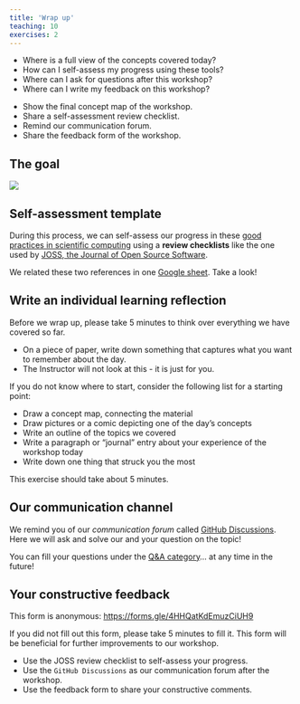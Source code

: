 ```yaml
---
title: 'Wrap up'
teaching: 10
exercises: 2
---
```


:::::::::::::::::::::::::::::::::::::: questions 

- Where is a full view of the concepts covered today?
- How can I self-assess my progress using these tools?
- Where can I ask for questions after this workshop?
- Where can I write my feedback on this workshop?

::::::::::::::::::::::::::::::::::::::::::::::::

::::::::::::::::::::::::::::::::::::: objectives

- Show the final concept map of the workshop.
- Share a self-assessment review checklist.
- Remind our communication forum.
- Share the feedback form of the workshop.

::::::::::::::::::::::::::::::::::::::::::::::::

## The goal

![](fig/concept-map-00.png)

## Self-assessment template

During this process, we can self-assess our progress in these [good practices in scientific computing]([Wilson et al. 2017](https://journals.plos.org/ploscompbiol/article?id=10.1371/journal.pcbi.1005510)) using a __review checklists__ like the one used by [JOSS, the Journal of Open Source Software](https://joss.readthedocs.io/en/latest/review_checklist.html).

:::callout

We related these two references in one [Google sheet](https://docs.google.com/spreadsheets/d/1dsGg9RoD3yCEfgHAr0ARQ-nJ1RWSeCEXcycGk7dFRKs/edit?usp=sharing). Take a look!

:::

## Write an individual learning reflection

Before we wrap up, please take 5 minutes to think over everything we have covered so far. 

- On a piece of paper, write down something that captures what you want to remember about the day. 
- The Instructor will not look at this - it is just for you.
 
If you do not know where to start, consider the following list for a starting point:

- Draw a concept map, connecting the material
- Draw pictures or a comic depicting one of the day's concepts
- Write an outline of the topics we covered
- Write a paragraph or "journal" entry about your experience of the workshop today
- Write down one thing that struck you the most

This exercise should take about 5 minutes.


## Our communication channel

:::checklist

We remind you of our _communication forum_ called [GitHub Discussions](https://github.com/epiverse-trace/research-compendium/discussions). Here we will ask and solve our and your question on the topic!

You can fill your questions under the [Q&A category](https://github.com/epiverse-trace/research-compendium/discussions/categories/q-a)... at any time in the future!

:::

## Your constructive feedback

This form is anonymous: <https://forms.gle/4HHQatKdEmuzCiUH9>

If you did not fill out this form, please take 5 minutes to fill it. This form will be beneficial for further improvements to our workshop.

::::::::::::::::::::::::::::::::::::: keypoints 

- Use the JOSS review checklist to self-assess your progress.
- Use the `GitHub Discussions` as our communication forum after the workshop.
- Use the feedback form to share your constructive comments.

::::::::::::::::::::::::::::::::::::::::::::::::

